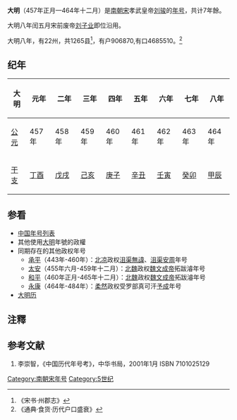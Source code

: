 {{Eranamebox|年号=大明 
|起讫时间= 457年正月—464年十二月
|政权= 南朝宋
|帝王= 孝武帝刘骏
|历时= 7年餘
|timeline= <timeline>
ImageSize  = width:200 height:50
PlotArea   = width:180 height:30 left:10 bottom:20
TimeAxis   = orientation:horizontal
DateFormat = yyyy
Period     = from:420 till:479
AlignBars  = early
ScaleMajor = increment:51 start:420
Colors =
  id:canvas value:rgb(1,1,0.85)
BackgroundColors = canvas:canvas
PlotData =
  width:15 color:black
  bar:era from:start till:end
  bar:era from:454 till:464 color:red
  bar:era from:454 till:456 color:yellow
</timeline>
|说明= 大明在南朝宋及宋孝武帝时期的位置
}}
'''大明'''（457年正月—464年十二月）是[[刘宋|南朝宋]]孝武皇帝[[宋孝武帝|刘骏]]的[[年号|年号]]，共计7年餘。

大明八年闰五月宋前废帝[[刘子业|刘子业]]即位沿用。

大明八年，有22州，共1265县<ref>《宋书·州郡志》</ref>，有户906870,有口4685510。<ref>《通典·食货·历代户口盛衰》</ref>

==纪年==

{| class="wikitable" 
!大明!!元年!!二年!!三年!!四年!!五年!!六年!!七年!!八年
|-
![[公元|公元]]
|457年||458年||459年||460年||461年||462年||463年||464年
|-
![[干支|干支]]
|[[丁酉|丁酉]]||[[戊戌|戊戌]]||[[己亥|己亥]]||[[庚子|庚子]]||[[辛丑|辛丑]]||[[壬寅|壬寅]]||[[癸卯|癸卯]]||[[甲辰|甲辰]]
|}

==参看==
*[[中国年号列表|中国年号列表]]
*其他使用[[大明_(年号)|大明]]年號的政權
*同期存在的其他政权年号
**[[承平_(沮渠無諱)|承平]]（443年-460年）：[[北凉|北凉]]政权[[沮渠無諱|沮渠無諱]]、[[沮渠安周|沮渠安周]]年号
**[[太安_(北魏)|太安]]（455年六月-459年十二月）：[[北魏|北魏]]政权[[魏文成帝|魏文成帝]]拓跋濬年号
**[[和平_(北魏)|和平]]（460年正月-465年十二月）：[[北魏|北魏]]政权[[魏文成帝|魏文成帝]]拓跋濬年号
**[[永康_(柔然)|永康]]（464年-484年）：[[柔然|柔然]]政权受罗部真可汗[[予成|予成]]年号
*[[大明曆_(祖沖之)|大明历]]

==注釋==
{{reflist}}

==参考文献==
# 李崇智，《中国历代年号考》，中华书局，2001年1月 ISBN 7101025129

{{年号|[[孝建|孝建]]|[[中国年号列表|南朝宋年号]]|[[永光_(刘宋)|永光]]}}
{{魏晋南北朝年号}}
[[Category:南朝宋年号|Category:南朝宋年号]]
[[Category:5世纪|Category:5世纪]]